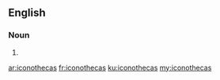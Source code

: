 ==English==

===Noun===
{{head|en}}

# {{plural of|iconotheca}}

[[ar:iconothecas]]
[[fr:iconothecas]]
[[ku:iconothecas]]
[[my:iconothecas]]